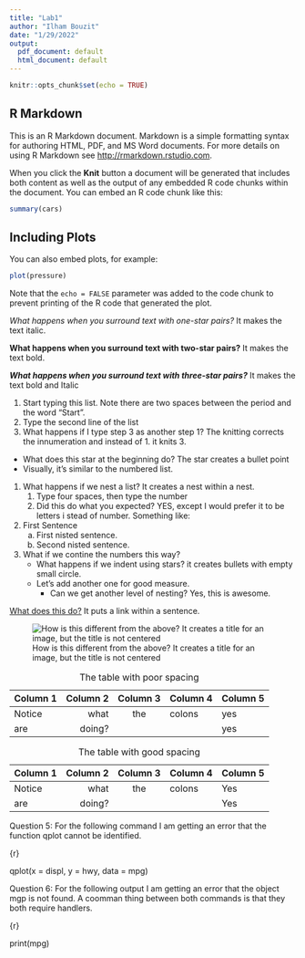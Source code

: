 ```yaml
---
title: "Lab1"
author: "Ilham Bouzit"
date: "1/29/2022"
output:
  pdf_document: default
  html_document: default
---
```


```r
knitr::opts_chunk$set(echo = TRUE)
```

## R Markdown

This is an R Markdown document. Markdown is a simple formatting syntax for authoring HTML, PDF, and MS Word documents. For more details on using R Markdown see <http://rmarkdown.rstudio.com>.

When you click the **Knit** button a document will be generated that includes both content as well as the output of any embedded R code chunks within the document. You can embed an R code chunk like this:

```r
summary(cars)
```

## Including Plots

You can also embed plots, for example:

```r
plot(pressure)
```

Note that the `echo = FALSE` parameter was added to the code chunk to prevent printing of the R code that generated the plot.

*What happens when you surround text with one-star pairs?* It makes the text italic.

**What happens when you surround text with two-star pairs?** It makes the text bold.

***What happens when you surround text with three-star pairs?*** It makes the text bold and Italic

1.  Start typing this list. Note there are two spaces between the period 
    and the word "Start".
2.  Type the second line of the list
1.  What happens if I type step 3 as another step 1? The knitting corrects the innumeration and instead of 1. it knits 3.

*   What does this star at the beginning do? The star creates a bullet point
*   Visually, it's similar to the numbered list.

1.  What happens if we nest a list? It creates a nest within a nest.
    1.  Type four spaces, then type the number
    2.  Did this do what you expected? YES, except I would prefer it to be letters i stead of number. Something like: 
1. First Sentence
    a. First nisted sentence.
    b. Second nisted sentence.
    
2.  What if we contine the numbers this way?
    *   What happens if we indent using stars? it creates bullets with empty small circle.
    *   Let's add another one for good measure.
        *   Can we get another level of nesting? Yes, this is awesome.
        
[What does this do?](https://google.com) It puts a link within a sentence.
        
![How is this different from the above? It creates a title for an image, but the title is not centered](test-image.jpeg)

| Column 1 | Column 2 | Column 3 | Column 4 | Column 5 |
| --- | ---: | :---: | :--- | :--- |
| Notice | what | the | colons | yes |
| are | doing? | | | yes | |

Table: The table with poor spacing

| Column 1 | Column 2 | Column 3 | Column 4 | Column 5 |
| -------- | -------: | :------: | :------- | :------- |
| Notice   | what     | the      | colons   |  Yes     |
| are      | doing?   |          |          |  Yes     |

Table: The table with good spacing

Question 5: For the following command I am getting an error that the function qplot cannot be identified.

{r}

qplot(x = displ, y = hwy, data = mpg)

Question 6: For the following output I am getting an error that the object mgp is not found. A coomman thing between both commands is that they both require handlers. 

{r}

print(mpg)


